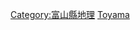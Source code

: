 {{日本行政區劃分類導航|山峰}}
{{Commonscat|Mountains of Toyama prefecture}}

[[Category:富山縣地理|Category:富山縣地理]]
[[Category:日本各都道府縣山峰|Toyama]]